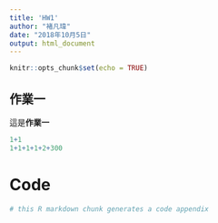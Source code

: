 ---
title: 'HW1'
author: "褚凡瑋"
date: "2018年10月5日"
output: html_document
---

```{r setup, include=FALSE}
knitr::opts_chunk$set(echo = TRUE)
```

## 作業一

這是**作業一**

```{r}
1+1
1+1+1+1+2+300
```
# Code

```{r ref.label = knitr::all_labels(), echo = TRUE, eval = FALSE}
# this R markdown chunk generates a code appendix
```